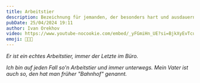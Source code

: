 ```yaml
---
title: Arbeitstier
description: Bezeichnung für jemanden, der besonders hart und ausdauernd arbeitet, oft ohne sich viel Ruhe zu gönnen.
pubDate: 25/04/2024 19:11
author: Ivan Orekhov
video: https://www.youtube-nocookie.com/embed/_yFGmiHn_UE?si=BjkXyEvTcu5SpV2y
emoji: 🐂💼🔄
---
```


_Er ist ein echtes Arbeitstier, immer der Letzte im Büro._

_Ich bin auf jeden Fall so'n Arbeitstier und immer unterwegs. Mein Vater ist auch so, den hat man früher "Bahnhof" genannt._
